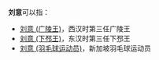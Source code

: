 '''刘意'''可以指：
*[[刘意_(广陵王)|刘意 (广陵王)]]，西汉时第三任广陵王
*[[刘意_(下邳王)|刘意 (下邳王)]]，东汉时第三任下邳王
*[[刘意_(羽毛球运动员)|刘意 (羽毛球运动员)]]，新加坡羽毛球运动员

{{disambig|Y意|cat=二字刘姓人名消歧义}}